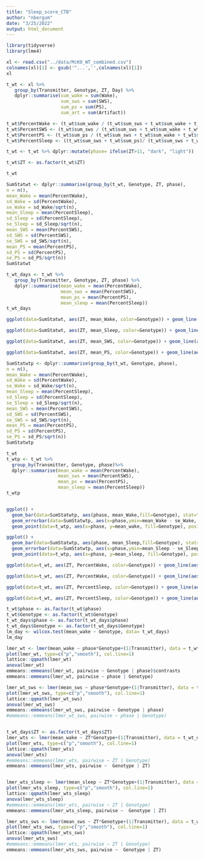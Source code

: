 ```yaml
---
title: "Sleep_score_CTB"
author: "nbergum"
date: "3/25/2022"
output: html_document
---
```


```r
library(tidyverse)
library(lme4)
```

```r
xl <- read.csv("../data/McKO_WT_combined.csv")
colnames(xl)[1] <- gsub('^...','',colnames(xl)[1])
xl

t_wt <- xl %>%
   group_by(Transmitter, Genotype, ZT, Day) %>%
   dplyr::summarise(sum_wake = sum(Wake),
                    sum_sws = sum(SWS),
                    sum_ps = sum(PS),
                    sum_art = sum(Artifact))

t_wt$PercentWake <- (t_wt$sum_wake / (t_wt$sum_sws + t_wt$sum_wake + t_wt$sum_ps + t_wt$sum_art))
t_wt$PercentSWS <- (t_wt$sum_sws / (t_wt$sum_sws + t_wt$sum_wake + t_wt$sum_ps + t_wt$sum_art))
t_wt$PercentPS <- (t_wt$sum_ps / (t_wt$sum_sws + t_wt$sum_wake + t_wt$sum_ps + t_wt$sum_art))
t_wt$PercentSleep <- ((t_wt$sum_sws + t_wt$sum_ps)/ (t_wt$sum_sws + t_wt$sum_wake + t_wt$sum_ps + t_wt$sum_art))

t_wt <- t_wt %>% dplyr::mutate(phase= ifelse(ZT>11, "dark", "light"))

t_wt$ZT <- as.factor(t_wt$ZT)

t_wt

SumStatwt <- dplyr::summarise(group_by(t_wt, Genotype, ZT, phase),
n = n(),
mean_Wake = mean(PercentWake),
sd_Wake = sd(PercentWake),
se_Wake = sd_Wake/sqrt(n),
mean_Sleep = mean(PercentSleep),
sd_Sleep = sd(PercentSleep),
se_Sleep = sd_Sleep/sqrt(n),
mean_SWS = mean(PercentSWS),
sd_SWS = sd(PercentSWS),
se_SWS = sd_SWS/sqrt(n),
mean_PS = mean(PercentPS),
sd_PS = sd(PercentPS),
se_PS = sd_PS/sqrt(n))
SumStatwt

t_wt_days <- t_wt %>%
   group_by(Transmitter, Genotype, ZT, phase) %>%
   dplyr::summarise(mean_wake = mean(PercentWake),
                    mean_sws = mean(PercentSWS),
                    mean_ps = mean(PercentPS),
                    mean_sleep = mean(PercentSleep))
t_wt_days
```

```r
ggplot(data=SumStatwt, aes(ZT, mean_Wake, color=Genotype)) + geom_line(aes(group=Genotype)) + geom_point(stat="identity", position=position_dodge(), size=2)  + geom_errorbar(data=SumStatwt, aes(ZT,ymin=mean_Wake-se_Wake, ymax=mean_Wake+se_Wake, fill=Genotype), width=.5) + scale_y_continuous(labels = scales::percent)

ggplot(data=SumStatwt, aes(ZT, mean_Sleep, color=Genotype)) + geom_line(aes(group=Genotype)) + geom_point(stat="identity", position=position_dodge(), size=2)  + geom_errorbar(data=SumStatwt, aes(ZT,ymin=mean_Sleep-se_Sleep, ymax=mean_Sleep+se_Sleep,fill=Genotype), width=.5) + scale_y_continuous(labels = scales::percent)

ggplot(data=SumStatwt, aes(ZT, mean_SWS, color=Genotype)) + geom_line(aes(group=Genotype)) + geom_point(stat="identity", position=position_dodge(), size=2)  + geom_errorbar(data=SumStatwt, aes(ZT,ymin=mean_SWS-se_SWS, ymax=mean_SWS+se_SWS), width=.5) + scale_y_continuous(labels = scales::percent)

ggplot(data=SumStatwt, aes(ZT, mean_PS, color=Genotype)) + geom_line(aes(group=Genotype)) + geom_point(stat="identity", position=position_dodge(), size=2)  + geom_errorbar(data=SumStatwt, aes(ZT,ymin=mean_PS-se_PS, ymax=mean_PS+se_PS), width=.5) + scale_y_continuous(labels = scales::percent)
```

```r
SumStatwtp <- dplyr::summarise(group_by(t_wt, Genotype, phase),
n = n(),
mean_Wake = mean(PercentWake),
sd_Wake = sd(PercentWake),
se_Wake = sd_Wake/sqrt(n),
mean_Sleep = mean(PercentSleep),
sd_Sleep = sd(PercentSleep),
se_Sleep = sd_Sleep/sqrt(n),
mean_SWS = mean(PercentSWS),
sd_SWS = sd(PercentSWS),
se_SWS = sd_SWS/sqrt(n),
mean_PS = mean(PercentPS),
sd_PS = sd(PercentPS),
se_PS = sd_PS/sqrt(n))
SumStatwtp

t_wt
t_wtp <- t_wt %>%
  group_by(Transmitter, Genotype, phase)%>%
  dplyr::summarise(mean_wake = mean(PercentWake),
                   mean_sws = mean(PercentSWS),
                   mean_ps = mean(PercentPS),
                   mean_sleep = mean(PercentSleep))
t_wtp


ggplot() + 
  geom_bar(data=SumStatwtp, aes(phase, mean_Wake,fill=Genotype), stat="identity", position=position_dodge(width=0.5), width=0.5) +
  geom_errorbar(data=SumStatwtp, aes(x=phase,ymin=mean_Wake - se_Wake, ymax=mean_Wake + se_Wake, fill=Genotype), position=position_dodge(width=0.5), width=.2,) + 
  geom_point(data=t_wtp, aes(x=phase, y=mean_wake, fill=Genotype), position=position_dodge(width=0.5)) + scale_y_continuous(labels = scales::percent) + theme_bw()

ggplot() + 
  geom_bar(data=SumStatwtp, aes(phase, mean_Sleep,fill=Genotype), stat="identity", position=position_dodge(width=0.5), width=0.5) +
  geom_errorbar(data=SumStatwtp, aes(x=phase,ymin=mean_Sleep - se_Sleep, ymax=mean_Sleep + se_Sleep, fill=Genotype), position=position_dodge(width=0.5), width=.2,) + 
  geom_point(data=t_wtp, aes(x=phase, y=mean_sleep, fill=Genotype), position=position_dodge(width=0.5)) + scale_y_continuous(labels = scales::percent) + theme_bw()
```

```r
ggplot(data=t_wt, aes(ZT, PercentWake, color=Genotype)) + geom_line(aes(group=Transmitter)) + geom_point() + scale_y_continuous(labels = scales::percent)

ggplot(data=t_wt, aes(ZT, PercentWake, color=Genotype)) + geom_line(aes(group=1)) + geom_point(stat="identity", position=position_dodge(), size=2) + facet_wrap(~Transmitter, ncol=4) + scale_y_continuous(labels = scales::percent)

ggplot(data=t_wt, aes(ZT, PercentSleep, color=Genotype)) + geom_line(aes(group=Transmitter)) + geom_point()+ scale_y_continuous(labels = scales::percent)

ggplot(data=t_wt, aes(ZT, PercentSleep, color=Genotype)) + geom_line(aes(group=1)) + geom_point(stat="identity", position=position_dodge(), size=2) + facet_wrap(~Transmitter, ncol = 4) + scale_y_continuous(labels = scales::percent)
```

```r
t_wt$phase <- as.factor(t_wt$phase)
t_wt$Genotype <- as.factor(t_wt$Genotype)
t_wt_days$phase <- as.factor(t_wt_days$phase)
t_wt_days$Genotype <- as.factor(t_wt_days$Genotype)
lm_day <- wilcox.test(mean_wake ~ Genotype, data= t_wt_days)
lm_day

lmer_wt <- lmer(mean_wake ~ phase*Genotype+(1|Transmitter), data = t_wt_days)
plot(lmer_wt, type=c("p","smooth"), col.line=1)
lattice::qqmath(lmer_wt)
anova(lmer_wt)
emmeans::emmeans(lmer_wt, pairwise ~ Genotype | phase)$contrasts
emmeans::emmeans(lmer_wt, pairwise ~ phase | Genotype)

lmer_wt_sws <- lmer(mean_sws ~ phase*Genotype+(1|Transmitter), data = t_wt_days)
plot(lmer_wt_sws, type=c("p","smooth"), col.line=1)
lattice::qqmath(lmer_wt_sws)
anova(lmer_wt_sws)
emmeans::emmeans(lmer_wt_sws, pairwise ~ Genotype | phase)
#emmeans::emmeans(lmer_wt_sws, pairwise ~ phase | Genotype)


t_wt_days$ZT <- as.factor(t_wt_days$ZT)
lmer_wts <- lmer(mean_wake ~ ZT*Genotype+(1|Transmitter), data = t_wt_days)
plot(lmer_wts, type=c("p","smooth"), col.line=1)
lattice::qqmath(lmer_wts)
anova(lmer_wts)
#emmeans::emmeans(lmer_wts, pairwise ~ ZT | Genotype)
emmeans::emmeans(lmer_wts, pairwise ~  Genotype | ZT)


lmer_wts_sleep <- lmer(mean_sleep ~ ZT*Genotype+(1|Transmitter), data = t_wt_days)
plot(lmer_wts_sleep, type=c("p","smooth"), col.line=1)
lattice::qqmath(lmer_wts_sleep)
anova(lmer_wts_sleep)
#emmeans::emmeans(lmer_wts, pairwise ~ ZT | Genotype)
emmeans::emmeans(lmer_wts_sleep, pairwise ~  Genotype | ZT)

lmer_wts_sws <- lmer(mean_sws ~ ZT*Genotype+(1|Transmitter), data = t_wt_days)
plot(lmer_wts_sws, type=c("p","smooth"), col.line=1)
lattice::qqmath(lmer_wts_sws)
anova(lmer_wts_sws)
#emmeans::emmeans(lmer_wts, pairwise ~ ZT | Genotype)
emmeans::emmeans(lmer_wts_sws, pairwise ~  Genotype | ZT)
```
